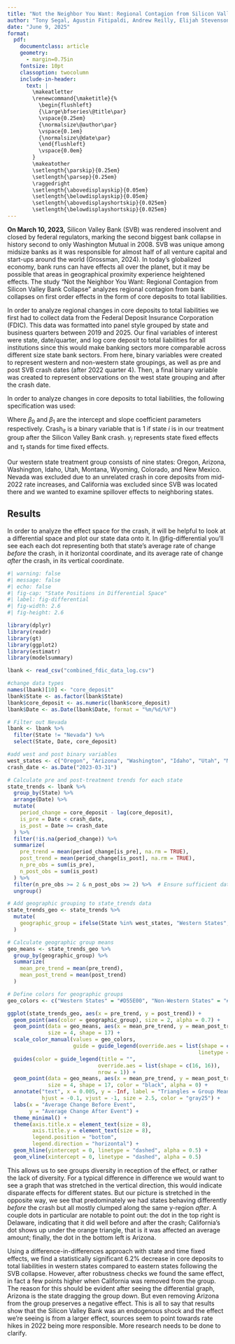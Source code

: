 ```yaml
---
title: "Not the Neighbor You Want: Regional Contagion from Silicon Valley Bank Collapse"
author: "Tony Segal, Agustin Fitipaldi, Andrew Reilly, Elijah Stevenson"
date: "June 9, 2025"
format: 
  pdf:
    documentclass: article
    geometry: 
      - margin=0.75in
    fontsize: 10pt
    classoption: twocolumn
    include-in-header: 
      text: |
        \makeatletter
        \renewcommand{\maketitle}{%
          \begin{flushleft}
          {\Large\bfseries\@title\par}
          \vspace{0.25em}
          {\normalsize\@author\par}
          \vspace{0.1em}
          {\normalsize\@date\par}
          \end{flushleft}
          \vspace{0.0em}
        }
        \makeatother
        \setlength{\parskip}{0.25em}
        \setlength{\parsep}{0.25em}
        \raggedright
        \setlength{\abovedisplayskip}{0.05em}
        \setlength{\belowdisplayskip}{0.05em}
        \setlength{\abovedisplayshortskip}{0.025em}
        \setlength{\belowdisplayshortskip}{0.025em}
---
```


**On March 10, 2023,** Silicon Valley Bank (SVB) was rendered insolvent and closed by federal regulators, marking the second biggest bank collapse in history second to only Washington Mutual in 2008. SVB was unique among midsize banks as it was responsible for almost half of all venture capital and start-ups around the world (Grossman, 2024). In today's globalized economy, bank runs can have effects all over the planet, but it may be possible that areas in geographical proximity experience heightened effects. The study "Not the Neighbor You Want: Regional Contagion from Silicon Valley Bank Collapse" analyzes regional contagion from bank collapses on first order effects in the form of core deposits to total liabilities.

In order to analyze regional changes in core deposits to total liabilities we first had to collect data from the Federal Deposit Insurance Corporation (FDIC). This data was formatted into panel style grouped by state and business quarters between 2019 and 2025. Our final variables of interest were state, date/quarter, and log core deposit to total liabilities for all institutions since this would make banking sectors more comparable across different size state bank sectors. From here, binary variables were created to represent western and non-western state groupings, as well as pre and post SVB crash dates (after 2022 quarter 4). Then, a final binary variable was created to represent observations on the west state grouping and after the crash date.

In order to analyze changes in core deposits to total liabilities, the following specification was used:

\begin{equation}
\text{CoreDeposits}_{it} = \beta_0 + \beta_1\text{Crash}_{it} + \gamma_i + \tau_t + \epsilon_{it}
\end{equation}

Where $\beta_0$ and $\beta_1$ are the intercept and slope coefficient parameters respectively. $\text{Crash}_{it}$ is a binary variable that is $1$ if state $i$ is in our treatment group after the Silicon Valley Bank crash. $\gamma_i$ represents state fixed effects and $\tau_t$ stands for time fixed effects.

Our western state treatment group consists of nine states: Oregon, Arizona, Washington, Idaho, Utah, Montana, Wyoming, Colorado, and New Mexico. Nevada was excluded due to an unrelated crash in core deposits from mid-2022 rate increases, and California was excluded since SVB was located there and we wanted to examine spillover effects to neighboring states.

## Results

In order to analyze the effect space for the crash, it will be helpful to look at a differential space and plot our state data onto it. In @fig-differential you'll see each each dot representing both that state's average rate of change *before* the crash, in it horizontal coordinate, and its average rate of change *after* the crash, in its vertical coordinate.

```r
#| warning: false
#| message: false
#| echo: false
#| fig-cap: "State Positions in Differential Space"
#| label: fig-differential
#| fig-width: 2.6
#| fig-height: 2.6

library(dplyr)
library(readr)
library(gt)
library(ggplot2)
library(estimatr)
library(modelsummary)

lbank <- read_csv("combined_fdic_data_log.csv")

#change data types
names(lbank)[10] <- "core_deposit"
lbank$State <- as.factor(lbank$State)
lbank$core_deposit <- as.numeric(lbank$core_deposit)
lbank$Date <- as.Date(lbank$Date, format = "%m/%d/%Y")

# Filter out Nevada
lbank <- lbank %>%
  filter(State != "Nevada") %>% 
  select(State, Date, core_deposit)

#add west and post binary variables
west_states <- c("Oregon", "Arizona", "Washington", "Idaho", "Utah", "Montana", "Wyoming", "Colorado", "New Mexico")
crash_date <- as.Date("2023-03-31")

# Calculate pre and post-treatment trends for each state
state_trends <- lbank %>%
  group_by(State) %>%
  arrange(Date) %>%
  mutate(
    period_change = core_deposit - lag(core_deposit),
    is_pre = Date < crash_date,
    is_post = Date >= crash_date
  ) %>%
  filter(!is.na(period_change)) %>%
  summarize(
    pre_trend = mean(period_change[is_pre], na.rm = TRUE),
    post_trend = mean(period_change[is_post], na.rm = TRUE),
    n_pre_obs = sum(is_pre),
    n_post_obs = sum(is_post)
  ) %>%
  filter(n_pre_obs >= 2 & n_post_obs >= 2) %>%  # Ensure sufficient data
  ungroup()

# Add geographic grouping to state_trends data
state_trends_geo <- state_trends %>%
  mutate(
    geographic_group = ifelse(State %in% west_states, "Western States", "Non-Western States")
  )

# Calculate geographic group means
geo_means <- state_trends_geo %>%
  group_by(geographic_group) %>%
  summarize(
    mean_pre_trend = mean(pre_trend),
    mean_post_trend = mean(post_trend)
  )

# Define colors for geographic groups
geo_colors <- c("Western States" = "#D55E00", "Non-Western States" = "#009E73")

ggplot(state_trends_geo, aes(x = pre_trend, y = post_trend)) +
  geom_point(aes(color = geographic_group), size = 2, alpha = 0.7) +
  geom_point(data = geo_means, aes(x = mean_pre_trend, y = mean_post_trend, color = geographic_group), 
             size = 4, shape = 17) +
  scale_color_manual(values = geo_colors,
                     guide = guide_legend(override.aes = list(shape = c(16, 16), 
                                                             linetype = c(0, 0)))) +
  guides(color = guide_legend(title = "",
                             override.aes = list(shape = c(16, 16)),
                             nrow = 1)) +
  geom_point(data = geo_means, aes(x = mean_pre_trend, y = mean_post_trend), 
             size = 4, shape = 17, color = "black", alpha = 0) +
  annotate("text", x = 0.005, y = -Inf, label = "Triangles = Group Means", 
           hjust = -0.1, vjust = -1, size = 2.5, color = "gray25") +
  labs(x = "Average Change Before Event",
       y = "Average Change After Event") +
  theme_minimal() +
  theme(axis.title.x = element_text(size = 8),
        axis.title.y = element_text(size = 8),
        legend.position = "bottom",
        legend.direction = "horizontal") +
  geom_hline(yintercept = 0, linetype = "dashed", alpha = 0.5) +
  geom_vline(xintercept = 0, linetype = "dashed", alpha = 0.5)
```

This allows us to see groups diversity in reception of the effect, or rather the lack of diversity. For a typical difference in difference we would want to see a graph that was stretched in the vertical direction, this would indicate disparate effects for different states. But our picture is stretched in the opposite way, we see that predominately we had states behaving differently *before* the crash but all mostly clumped along the same y-region *after*. A couple dots in particular are notable to point out: the dot in the top right is Delaware, indicating that it did well before and after the crash; California's dot shows up under the orange triangle, that is it was affected an average amount; finally, the dot in the bottom left is Arizona.

Using a difference-in-differences approach with state and time fixed effects, we find a statistically significant 6.2% decrease in core deposits to total liabilities in western states compared to eastern states following the SVB collapse. However, after robustness checks we found the same effect, in fact a few points higher when California was removed from the group. The reason for this should be evident after seeing the differential graph, Arizona is the state dragging the group down. But even removing Arizona from the group preserves a negative effect. This is all to say that results show that the Silicon Valley Bank was an endogenous shock and the effect we're seeing is from a larger effect, sources seem to point towards rate hikes in 2022 being more responsible. More research needs to be done to clarify.
